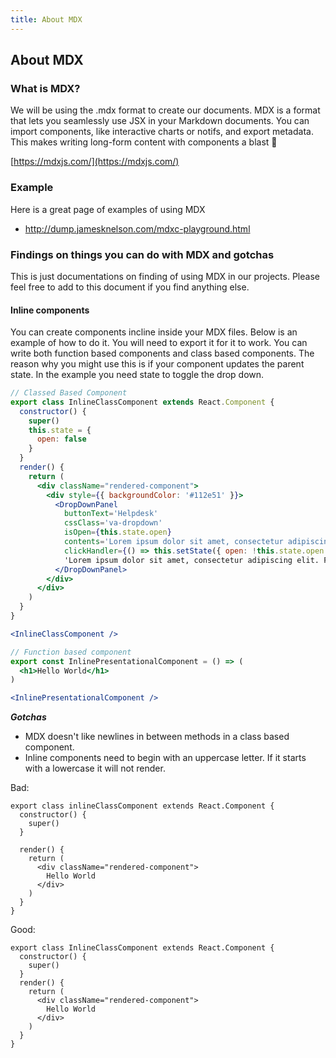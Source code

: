 ```yaml
---
title: About MDX
---
```


## About MDX

### What is MDX?
We will be using the .mdx format to create our documents.
MDX is a format that lets you seamlessly use JSX in your Markdown documents.
You can import components, like interactive charts or notifs, and export metadata.
This makes writing long-form content with components a blast 🚀

[https://mdxjs.com/](https://mdxjs.com/)

### Example
Here is a great page of examples of using MDX

- http://dump.jamesknelson.com/mdxc-playground.html

### Findings on things you can do with MDX and gotchas
This is just documentations on finding of using MDX in our projects. Please feel
free to add to this document if you find anything else.

#### Inline components
You can create components incline inside your MDX files. Below is an example
of how to do it. You will need to export it for it to work. You can write both
function based components and class based components. The reason why you might
use this is if your component updates the parent state. In the example you need
state to toggle the drop down.

```jsx
// Classed Based Component
export class InlineClassComponent extends React.Component {
  constructor() {
    super()
    this.state = {
      open: false
    }
  }
  render() {
    return (
      <div className="rendered-component">
        <div style={{ backgroundColor: '#112e51' }}>
          <DropDownPanel
            buttonText='Helpdesk'
            cssClass='va-dropdown'
            isOpen={this.state.open}
            contents='Lorem ipsum dolor sit amet, consectetur adipiscing elit. Fusce ullamcorper at eros eu suscipit. Ut imperdiet libero et luctus pretium.'
            clickHandler={() => this.setState({ open: !this.state.open }) }>
            'Lorem ipsum dolor sit amet, consectetur adipiscing elit. Fusce ullamcorper at eros eu suscipit. Ut imperdiet libero et luctus pretium.'
          </DropDownPanel>
        </div>
      </div>
    )
  }
}

<InlineClassComponent />

// Function based component
export const InlinePresentationalComponent = () => (
  <h1>Hello World</h1>
)

<InlinePresentationalComponent />
```

***Gotchas***
- MDX doesn't like newlines in between methods in a class based component.
- Inline components need to begin with an uppercase letter. If it starts with a
  lowercase it will not render.

Bad:

```
export class inlineClassComponent extends React.Component {
  constructor() {
    super()
  }

  render() {
    return (
      <div className="rendered-component">
        Hello World
      </div>
    )
  }
}
```

Good:
```
export class InlineClassComponent extends React.Component {
  constructor() {
    super()
  }
  render() {
    return (
      <div className="rendered-component">
        Hello World
      </div>
    )
  }
}
```
